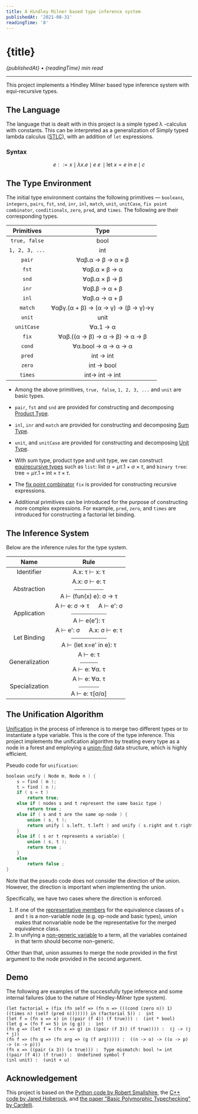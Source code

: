 ```yaml
---
title: A Hindley Milner based type inference system
publishedAt: '2021-08-31'
readingTime: '8'
---
```


# {title}

*{publishedAt}* • *{readingTime} min read*
***

This project implements a Hindley Milner based type inference system with equi-recursive types.

## The Language

The language that is dealt with in this project is a simple typed λ -calculus with constants. This can be interpreted as a generalization of Simply typed lambda calculus ([STLC](https://en.wikipedia.org/wiki/Simply_typed_lambda_calculus)), with an addition of `let` expressions.

### Syntax

$$e::=x\mid \lambda x.e\mid e\  e\,\mid \text{let }x = e\  \text{in } e\mid c$$

## The Type Environment

The initial type environment contains the following primitives &mdash; `booleans`, `integers`, `pairs`, `fst`, `snd`, `inr`, `inl`, `match`, `unit`, `unitCase`, `fix point combinator`, `conditionals`, `zero`, `pred`, and `times`. The following are their corresponding types.

| Primitives     | Type |
| :------------: | :--: |
| `true, false`  |bool|
| `1, 2, 3, ...` |int|
| `pair`         |∀αβ.α → β → α × β|
| `fst`          |∀αβ.α × β → α|
| `snd`          |∀αβ.α × β → β|
| `inr`          |∀αβ.β → α + β|
| `inl`          |∀αβ.α → α + β|
| `match`        |∀αβγ.(α + β) → (α → γ) → (β → γ)→γ|
| `unit`         |unit|
| `unitCase`     |∀α.1 → α|
| `fix`          |∀αβ.((α → β) → α → β) → α → β|
| `cond`         |∀α.bool → α → α → α|
| `pred`         |int → int|
| `zero`         |int → bool|
| `times`        |int→ int → int|

* Among the above primitives, `true, false`, `1, 2, 3, ...` and `unit` are basic types.

* `pair`, `fst` and `snd` are provided for constructing and decomposing [Product Type](https://en.wikipedia.org/wiki/Product_type).

* `inl`, `inr` and `match` are provided for constructing and decomposing [Sum Type](https://en.wikipedia.org/wiki/Tagged_union).

* `unit`, and `unitCase` are provided for constructing and decomposing [Unit Type](https://en.wikipedia.org/wiki/Unit_type).

* With sum type, product type and unit type, we can construct [equirecursive types](https://en.wikipedia.org/wiki/Recursive_data_type#Equirecursive_types) such as `list`: $\text{list}\ \alpha = \mu \tau . 1 +\alpha \times \tau$, and `binary tree`: $\text{tree} = \mu \tau . 1+ \text{int} \times \tau \times \tau$.

* The [fix point combinator](https://en.wikipedia.org/wiki/Fixed-point_combinator) `fix` is provided for constructing recursive expressions.

* Additional primitives can be introduced for the purpose of constructing more complex expressions. For example, `pred`, `zero`, and `times` are introduced for constructing a factorial let binding.

## The Inference System

Below are the inference rules for the type system.

|  Name          | Rule  |
| :------------: | :---: |
| Identifier     | A.x: τ ⊢ x: τ|
| Abstraction    | A.x: σ ⊢ e: τ <br/> ⎯⎯⎯⎯⎯⎯⎯⎯⎯⎯ <br/> A ⊢ (fun(x) e): σ → τ |
| Application    | A ⊢ e: σ → τ &emsp; A ⊢ e': σ <br/> ⎯⎯⎯⎯⎯⎯⎯⎯⎯⎯⎯⎯ <br/> A ⊢ e(e'): τ|
| Let Binding    | A ⊢ e': σ &emsp; A.x: σ ⊢ e: τ <br/> ⎯⎯⎯⎯⎯⎯⎯⎯⎯⎯⎯⎯ <br/> A ⊢ (let x=e' in e): τ |
| Generalization | A ⊢ e: τ <br/> ⎯⎯⎯⎯⎯⎯ <br/> A ⊢ e: ∀α. τ |
| Specialization | A ⊢ e: ∀α. τ <br/> ⎯⎯⎯⎯⎯⎯⎯ <br/> A ⊢ e: τ[σ/α] |

## The Unification Algorithm

[Unification](https://en.wikipedia.org/wiki/Unification_(computer_science)) in the process of inference is to merge two different types or to instantiate a type variable. This is the core of the type inference. This project implements the unification algorithm by treating every type as a node in a forest and employing a [union-find](https://en.wikipedia.org/wiki/Disjoint-set_data_structure) data structure, which is highly efficient.<br/>

Pseudo code for `unification`:

```c
boolean unify ( Node m, Node n ) {
    s = find ( m );
    t = find ( n );
    if ( s = t ) 
        return true;
    else if ( nodes s and t represent the same basic type ) 
        return true ;
    else if ( s and t are the same op-node ) {
        union ( s, t );
        return unify ( s.left, t.left ) and unify ( s.right and t.right );
    }
    else if ( s or t represents a variable) {
        union ( s, t );
        return true ;
    }
    else 
        return false ;
}
```

Note that the pseudo code does not consider the direction of the union. However, the direction is important when implementing the union.

Specifically, we have two cases where the direction is enforced.

1. If one of the [representative members](https://en.wikipedia.org/wiki/Disjoint-set_data_structure#Representation) for the equivalence classes of `s` and `t` is a non-variable node (e.g. op-node and basic types), union makes that nonvariable node be the representative for the merged equivalence class.
2. In unifying a [non-generic variable](https://en.wikipedia.org/wiki/Parametric_polymorphism) to a term, all the variables contained in that term should become non-generic.

Other than that, union assumes to merge the node provided in the first argument to the node provided in the second argument.

## Demo

The following are examples of the successfully type inference and some internal failures (due to the nature of Hindley-Milner type system).

```vim
(let factorial = (fix (fn self => (fn n => (((cond (zero n)) 1) ((times n) (self (pred n))))))) in (factorial 5)) :  int
(let f = (fn x => x) in ((pair (f 4)) (f true))) :  (int * bool)
(let g = (fn f => 5) in (g g)) :  int
(fn g => (let f = (fn x => g) in ((pair (f 3)) (f true)))) :  (j -> (j * j))
(fn f => (fn g => (fn arg => (g (f arg))))) :  ((n -> o) -> ((o -> p) -> (n -> p)))
(fn x => ((pair (x 3)) (x true))) :  Type mismatch: bool != int
((pair (f 4)) (f true)) :  Undefined symbol f
(inl unit) :  (unit + u)
```

## Acknowledgement

This project is based on the [Python code by Robert Smallshire](https://github.com/rob-smallshire/hindley-milner-python), the [C++ code by Jared Hoberock](https://github.com/jaredhoberock/hindley_milner), and [the paper "Basic Polymorphic Typechecking" by Cardelli](http://lucacardelli.name/Papers/BasicTypechecking.pdf).
